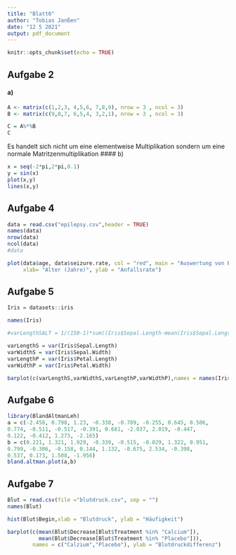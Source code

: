 ```yaml
---
title: "Blatt0"
author: "Tobias Janßen"
date: "12 5 2021"
output: pdf_document
---
```


```r
knitr::opts_chunk$set(echo = TRUE)
```
## Aufgabe 2
#### a)
```r
A <- matrix(c(1,2,3, 4,5,6, 7,8,9), nrow = 3 , ncol = 3)
B <- matrix(c(9,8,7, 6,5,4, 3,2,1), nrow = 3 , ncol = 3)

C = A%*%B
C
```
Es handelt sich nicht um eine elementweise Multiplikation sondern um eine normale Matritzenmultiplikation
#### b)
```r
x = seq(-2*pi,2*pi,0.1)
y = sin(x)
plot(x,y)
lines(x,y)
```

## Aufgabe 4

```r
data = read.csv("epilepsy.csv",header = TRUE)
names(data)
nrow(data)
ncol(data)
#data
```

```r
plot(data$age, data$seizure.rate, col = "red", main = "Auswertung von Epilepsie-Daten",
     xlab= "Alter (Jahre)", ylab = "Anfallsrate")
```

## Aufgabe 5

```r
Iris = datasets::iris

names(Iris)
```

```r
#varLengthSALT = 1/(150-1)*sum((Iris$Sepal.Length-mean(Iris$Sepal.Length))^2)

varLengthS = var(Iris$Sepal.Length)
varWidthS = var(Iris$Sepal.Width)
varLengthP = var(Iris$Petal.Length)
varWidthP = var(Iris$Petal.Width)

barplot(c(varLengthS,varWidthS,varLengthP,varWidthP),names = names(Iris[,-5])) 
```

## Aufgabe 6

```r
library(BlandAltmanLeh)
a = c(-2.458, 0.798, 1.23, -0.338, -0.789, -0.255, 0.645, 0.506,
0.774, -0.511, -0.517, -0.391, 0.681, -2.037, 2.019, -0.447,
0.122, -0.412, 1.273, -2.165)
b = c(0.221, 1.321, 1.929, -0.339, -0.515, -0.029, 1.322, 0.951,
0.799, -0.306, -0.158, 0.144, 1.132, -0.675, 2.534, -0.398,
0.537, 0.173, 1.508, -1.956)
bland.altman.plot(a,b)
```

## Aufgabe 7

```r
Blut = read.csv(file ="blutdruck.csv", sep = "")
names(Blut)
```
```r
hist(Blut$Begin,xlab = "Blutdruck", ylab = "Häufigkeit")
```
```r
barplot(c(mean(Blut$Decrease[Blut$Treatment %in% "Calcium"]),
          mean(Blut$Decrease[Blut$Treatment %in% "Placebo"])),
        names = c("Calzium","Placebo"), ylab = "Blutdruckdifferenz")
```






